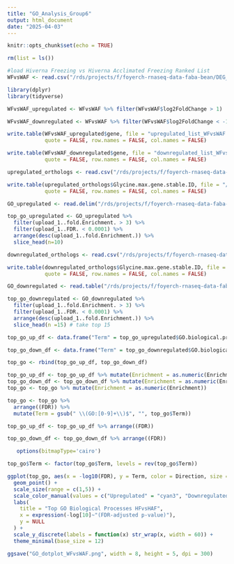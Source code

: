 ```yaml
---
title: "GO_Analysis_Group6"
output: html_document
date: "2025-04-03"
---
```


```r
knitr::opts_chunk$set(echo = TRUE)
```

```r
rm(list = ls())
```

```r
#load Hiverna Freezing vs Hiverna Acclimated Freezing Ranked List
WFvsWAF <- read.csv("/rds/projects/f/foyerch-rnaseq-data-faba-bean/DEG_analysis/rankedlist_WFvsWAF.csv", header = TRUE)
```

```r
library(dplyr)
library(tidyverse)
```

```r
WFvsWAF_upregulated <- WFvsWAF %>% filter(WFvsWAF$log2FoldChange > 1)
```

```r
WFvsWAF_downregulated <- WFvsWAF %>% filter(WFvsWAF$log2FoldChange < -1)
```

```r
write.table(WFvsWAF_upregulated$gene, file = "upregulated_list_WFvsWAF.txt", 
            quote = FALSE, row.names = FALSE, col.names = FALSE)
```

```r
write.table(WFvsWAF_downregulated$gene, file = "downregulated_list_WFvsWAF.txt", 
            quote = FALSE, row.names = FALSE, col.names = FALSE)
```

```r
upregulated_orthologs <- read.csv("/rds/projects/f/foyerch-rnaseq-data-faba-bean/GO_analysis/WFvsWAF/mart_export.txt")
```

```r
write.table(upregulated_orthologs$Glycine.max.gene.stable.ID, file = "/rds/projects/f/foyerch-rnaseq-data-faba-bean/GO_analysis/WFvsWAF/upregulated_orthologs_id.txt", 
            quote = FALSE, row.names = FALSE, col.names = FALSE)
```

```r
GO_upregulated <- read.delim("/rds/projects/f/foyerch-rnaseq-data-faba-bean/GO_analysis/WFvsWAF/analysis.txt", header = TRUE, sep = "\t", quote = "", stringsAsFactors = FALSE)
```

```r
top_go_upregulated <- GO_upregulated %>%
  filter(upload_1..fold.Enrichment. > 3) %>%
  filter(upload_1..FDR. < 0.0001) %>%
  arrange(desc(upload_1..fold.Enrichment.)) %>%
  slice_head(n=10)
```

```r
downregulated_orthologs <- read.csv("/rds/projects/f/foyerch-rnaseq-data-faba-bean/GO_analysis/WFvsWAF/mart_export_down.txt")
```

```r
write.table(downregulated_orthologs$Glycine.max.gene.stable.ID, file = "/rds/projects/f/foyerch-rnaseq-data-faba-bean/GO_analysis/WFvsWAF/downregulated_orthologs_id.txt", 
            quote = FALSE, row.names = FALSE, col.names = FALSE)
```

```r
GO_downregulated <- read.table("/rds/projects/f/foyerch-rnaseq-data-faba-bean/GO_analysis/WFvsWAF/analysis_down.txt", header = TRUE, sep = "\t")
```

```r
top_go_downregulated <- GO_downregulated %>%
  filter(upload_1..fold.Enrichment. > 3) %>%
  filter(upload_1..FDR. < 0.0001) %>%
  arrange(desc(upload_1..fold.Enrichment.)) %>%
  slice_head(n =15) # take top 15
```

```r
top_go_up_df <- data.frame("Term" = top_go_upregulated$GO.biological.process.complete, "FDR" = top_go_upregulated$upload_1..FDR. , "Direction" = "Upregulated", "Enrichment" = top_go_upregulated$upload_1..fold.Enrichment.)

top_go_down_df <- data.frame("Term" = top_go_downregulated$GO.biological.process.complete, "FDR" = top_go_downregulated$upload_1..FDR. , "Direction" = "Downregulated", "Enrichment" = top_go_downregulated$upload_1..fold.Enrichment.)

top_go <- rbind(top_go_up_df, top_go_down_df)
```



```r
top_go_up_df <- top_go_up_df %>% mutate(Enrichment = as.numeric(Enrichment))
top_go_down_df <- top_go_down_df %>% mutate(Enrichment = as.numeric(Enrichment))
top_go <- top_go %>% mutate(Enrichment = as.numeric(Enrichment))
```

```r
top_go <- top_go %>% 
  arrange((FDR)) %>%
  mutate(Term = gsub(" \\(GO:[0-9]+\\)$", "", top_go$Term))
```

```r
top_go_up_df <- top_go_up_df %>% arrange((FDR))
```

```r
top_go_down_df <- top_go_down_df %>% arrange((FDR))
```

```r
   options(bitmapType='cairo')
```

```r
top_go$Term <- factor(top_go$Term, levels = rev(top_go$Term))

ggplot(top_go, aes(x = -log10(FDR), y = Term, color = Direction, size = Enrichment)) +
  geom_point() +
  scale_size(range = c(1,5)) +
  scale_color_manual(values = c("Upregulated" = "cyan3", "Downregulated" = "darksalmon")) +
  labs(
    title = "Top GO Biological Processes HFvsHAF",
    x = expression(-log[10]~"(FDR-adjusted p-value)"),
    y = NULL
  ) +
  scale_y_discrete(labels = function(x) str_wrap(x, width = 60)) +
  theme_minimal(base_size = 12)

ggsave("GO_dotplot_WFvsWAF.png", width = 8, height = 5, dpi = 300)
```